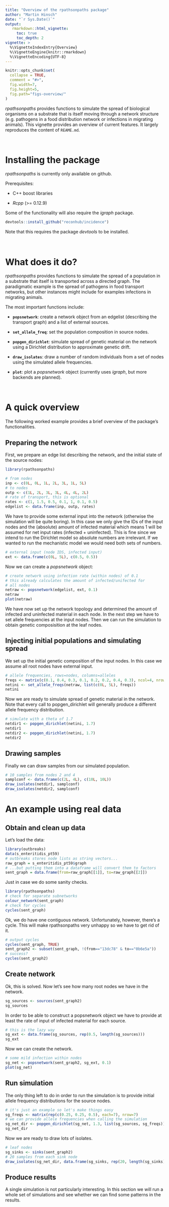 ```yaml
---
title: "Overview of the rpathsonpaths package"
author: "Martin Hinsch"
date: "`r Sys.Date()`"
output:
   rmarkdown::html_vignette:
     toc: true
     toc_depth: 2
vignette: >
  %\VignetteIndexEntry{Overview}
  %\VignetteEngine{knitr::rmarkdown}
  %\VignetteEncoding{UTF-8}
---
```




```r
knitr::opts_chunk$set(
  collapse = TRUE,
  comment = "#>", 
  fig.width=7, 
  fig.height=5, 
  fig.path="figs-overview/"
)
```


*rpathsonpaths* provides functions to simulate the spread of biological organisms on a substrate that is itself moving through a network structure (e.g. pathogens in a food distribution network or infections in migrating animals). This vignette provides an overview of current features. It largely reproduces the
content of `REAME.md`.



<br>

# Installing the package

*rpathsonpaths* is currently only available on github.

Prerequisites:

- C++ boost libraries

- *Rcpp* (>= 0.12.9)

Some of the functionality will also require the *igraph* package. 


```r
devtools::install_github("reconhub/incidence")
```

Note that this requires the package *devtools* to be installed.



<br>

# What does it do?


*rpathsonpaths* provides functions to simulate the spread of a population in a substrate that itself is transported across
a directed graph. The paradigmatic example is the spread of pathogens in food transport networks, but other instances might
include for examples infections in migrating animals.


The most important functions include:

- **`popsnetwork`**: create a network object from an edgelist (describing the transport graph) and a list of external sources.

- **`set_allele_freq`**: set the population composition in source nodes.

- **`popgen_dirichlet`**: simulate spread of genetic material on the network using a Dirichlet distribution to approximate genetic drift.

- **`draw_isolates`**: draw a number of random individuals from a set of nodes using the simulated allele frequencies.

- **`plot`**: plot a *popsnetwork* object (currently uses *igraph*, but more backends are planned).


<br>

# A quick overview

The following worked example provides a brief overview of the package's
functionalities. 


## Preparing the network


First, we prepare an edge list describing the network, and the initial state of the source nodes:

```r
library(rpathsonpaths)

# from nodes
inp <- c(0L, 0L, 1L, 2L, 3L, 1L, 5L)
# to nodes
outp <- c(1L, 2L, 3L, 3L, 4L, 4L, 2L)
# rate of transport, this is optional
rates <- c(1, 1.5, 0.5, 0.1, 1, 0.1, 0.5)
edgelist <- data.frame(inp, outp, rates)
```

We have to provide some external input into the network (otherwise the
simulation will be quite boring). In this case we only give the IDs of the
input nodes and the (absolute) amount of infected material which means 1 will
be assumed for net input rates (infected + uninfected). This is fine since we
intend to run the Dirichlet model so absolute numbers are irrelevant. If we
wanted to run the mechanistic model we would need both sets of numbers.

```r
# external input (node IDS, infected input)
ext <- data.frame(c(0L, 5L), c(0.5, 0.5))
```

Now we can create a *popsnetwork* object:

```r
# create network using infection rate (within nodes) of 0.1
# this already calculates the amount of infected/unifected for
# all nodes
netraw <- popsnetwork(edgelist, ext, 0.1)
netraw
plot(netraw)
```

We have now set up the network topology and determined the amount of infected
and uninfected material in each node. In the next step we have to set allele
frequencies at the input nodes. Then we can run the simulation to obtain
genetic composisition at the leaf nodes.


## Injecting initial populations and simulating spread

We set up the initial genetic composition of the input nodes. In this case we
assume all root nodes have external input.

```r
# allele frequencies, rows=nodes, columns=alleles
freqs <- matrix(c(0.1, 0.4, 0.3, 0.1, 0.2, 0.2, 0.4, 0.3), ncol=4, nrow=2)
netini <- set_allele_freqs(netraw, list(c(0L, 5L), freqs))
netini
```

Now we are ready to simulate spread of genetic material in the network. Note that every call to popgen_dirichlet
will generally produce a different allele frequency distribution.

```r
# simulate with a theta of 1.7
netdir1 <- popgen_dirichlet(netini, 1.7)
netdir1
netdir2 <- popgen_dirichlet(netini, 1.7)
netdir2
```


## Drawing samples

Finally we can draw samples from our simulated population.

```r
# 10 samples from nodes 2 and 4
samplconf <- data.frame(c(2L, 4L), c(10L, 10L))
draw_isolates(netdir1, samplconf)
draw_isolates(netdir2, samplconf)

```

# An example using real data

## Obtain and clean up data

Let's load the data:

```r
library(outbreaks)
data(s_enteritidis_pt59)
# outbreaks stores node lists as string vectors...
raw_graph = s_enteritidis_pt59$graph
# ...but putting them into a dataframe will convert them to factors
sent_graph = data.frame(from=raw_graph[[1]], to=raw_graph[[2]])
```

Just in case we do some sanity checks.

```r
library(rpathsonpaths)
# check for separate subnetworks
colour_network(sent_graph)
# check for cycles
cycles(sent_graph)
```

Ok, we do have one contiguous network. Unfortunately, however, there's a cycle. 
This will make rpathsonpaths very unhappy so we have to get rid of it.

```r
# output cycles
cycles(sent_graph, TRUE)
sent_graph2 <- subset(sent_graph, !(from=="13dc78" & to=="0b6e5a"))
# success?
cycles(sent_graph2)
```

## Create network

Ok, this is solved. Now let's see how many root nodes we have in the network.

```r
sg_sources <- sources(sent_graph2)
sg_sources
```

In order to be able to construct a popsnetwork object we have to provide at least the rate of
input of infected material for each source.

```r
# this is the lazy way
sg_ext <- data.frame(sg_sources, rep(0.5, length(sg_sources)))
sg_ext
```

Now we can create the network.

```r
# some mild infection within nodes
sg_net <- popsnetwork(sent_graph2, sg_ext, 0.1)
plot(sg_net)
```

## Run simulation

The only thing left to do in order to run the simulation is to provide initial allele frequency distributions for the source nodes.

```r
# it's just an example so let's make things easy
sg_freqs <- matrix(rep(c(0.25, 0.25, 0.5), each=7), nrow=7)
# we can provide allele frequencies when calling the simulation
sg_net_dir <- popgen_dirichlet(sg_net, 1.3, list(sg_sources, sg_freqs))
sg_net_dir
```

Now we are ready to draw lots of isolates.

```r
# leaf nodes
sg_sinks <- sinks(sent_graph2)
# 20 samples from each sink node
draw_isolates(sg_net_dir, data.frame(sg_sinks, rep(20, length(sg_sinks))))
```

## Produce results

A single simulation is not particularly interesting. In this section we will
run a whole set of simulations and see whether we can find some patterns in the
results.
